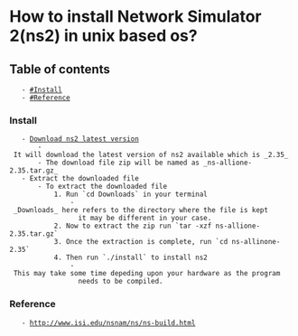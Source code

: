 = How to install Network Simulator 2(ns2) in unix based os? =

== Table of contents ==
	- [[#Install]]
	- [[#Reference]]

=== Install ===
	- [[https://sourceforge.net/projects/nsnam/postdownload|Download ns2 latest version]]
		- It will download the latest version of ns2 available which is _2.35_
		- The download file zip will be named as _ns-allione-2.35.tar.gz_
	- Extract the downloaded file
		- To extract the downloaded file
			1. Run `cd Downloads` in your terminal
				- _Downloads_ here refers to the directory where the file is kept
				  it may be different in your case.
			2. Now to extract the zip run `tar -xzf ns-allione-2.35.tar.gz`
			3. Once the extraction is complete, run `cd ns-allinone-2.35`
			4. Then run `./install` to install ns2
				- This may take some time depeding upon your hardware as the program
				  needs to be compiled.

=== Reference ===
	- http://www.isi.edu/nsnam/ns/ns-build.html
